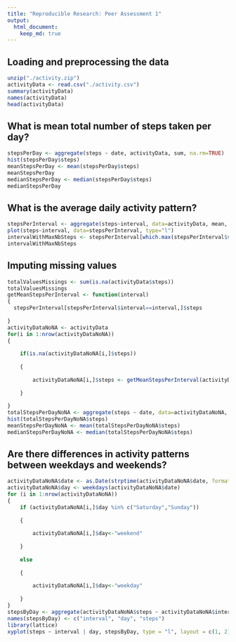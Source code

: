 ```yaml
---
title: "Reproducible Research: Peer Assessment 1"
output: 
  html_document:
    keep_md: true
---
```



## Loading and preprocessing the data
```r
unzip("./activity.zip")
activityData <- read.csv("./activity.csv")
summary(activityData)
names(activityData)
head(activityData)
```




## What is mean total number of steps taken per day?
```r
stepsPerDay <- aggregate(steps ~ date, activityData, sum, na.rm=TRUE)
hist(stepsPerDay$steps)
meanStepsPerDay <- mean(stepsPerDay$steps)
meanStepsPerDay
medianStepsPerDay <- median(stepsPerDay$steps)
medianStepsPerDay

```



## What is the average daily activity pattern?
```r
stepsPerInterval <- aggregate(steps~interval, data=activityData, mean, na.rm=TRUE)
plot(steps~interval, data=stepsPerInterval, type="l")
intervalWithMaxNbSteps <- stepsPerInterval[which.max(stepsPerInterval$steps),]$interval
intervalWithMaxNbSteps
```



## Imputing missing values

```r
totalValuesMissings <- sum(is.na(activityData$steps))
totalValuesMissings
getMeanStepsPerInterval <- function(interval)
{
  stepsPerInterval[stepsPerInterval$interval==interval,]$steps
  
}
activityDataNoNA <- activityData
for(i in 1:nrow(activityDataNoNA))
{
    
    if(is.na(activityDataNoNA[i,]$steps))
    
    {
        
        activityDataNoNA[i,]$steps <- getMeanStepsPerInterval(activityDataNoNA[i,]$interval)
        
    }
    
}
totalStepsPerDayNoNA <- aggregate(steps ~ date, data=activityDataNoNA, sum)
hist(totalStepsPerDayNoNA$steps)
meanStepsPerDayNoNA <- mean(totalStepsPerDayNoNA$steps)
medianStepsPerDayNoNA <- median(totalStepsPerDayNoNA$steps)

```


## Are there differences in activity patterns between weekdays and weekends?
```r
activityDataNoNA$date <- as.Date(strptime(activityDataNoNA$date, format="%Y-%m-%d"))
activityDataNoNA$day <- weekdays(activityDataNoNA$date)
for (i in 1:nrow(activityDataNoNA)) 
{
    if (activityDataNoNA[i,]$day %in% c("Saturday","Sunday")) 
    
    {
    
        activityDataNoNA[i,]$day<-"weekend"
    
    }
    
    else
    
    {
    
        activityDataNoNA[i,]$day<-"weekday"
    
    }
}
stepsByDay <- aggregate(activityDataNoNA$steps ~ activityDataNoNA$interval + activityDataNoNA$day, activityDataNoNA, mean)
names(stepsByDay) <- c("interval", "day", "steps")
library(lattice)
xyplot(steps ~ interval | day, stepsByDay, type = "l", layout = c(1, 2), xlab = "Interval", ylab = "Number of steps")
```

